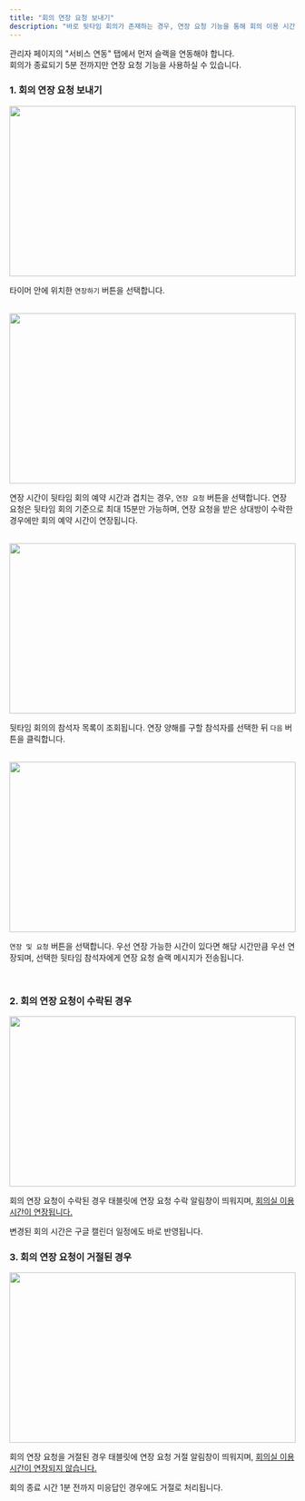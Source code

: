 ```yaml
---
title: "회의 연장 요청 보내기"
description: "바로 뒷타임 회의가 존재하는 경우, 연장 요청 기능을 통해 회의 이용 시간을 연장할 수 있습니다."
---
```


<Warning>
    관리자 페이지의 "서비스 연동" 탭에서 먼저 슬랙을 연동해야 합니다.<br />
    회의가 종료되기 5분 전까지만 연장 요청 기능을 사용하실 수 있습니다.
</Warning>

### 1. 회의 연장 요청 보내기

<img src="/images/tablet/meeting-extend/request-extend/img1.png" width="100%" height="300" />

타이머 안에 위치한 `연장하기` 버튼을 선택합니다.

<br />

<img src="/images/tablet/meeting-extend/request-extend/img2.png" width="100%" height="300" />

연장 시간이 뒷타임 회의 예약 시간과 겹치는 경우, `연장 요청` 버튼을 선택합니다.
<Warning>
    연장 요청은 뒷타임 회의 기준으로 최대 15분만 가능하며, 연장 요청을 받은 상대방이 수락한 경우에만 회의 예약 시간이 연장됩니다.
</Warning>

<br />

<img src="/images/tablet/meeting-extend/request-extend/img3.png" width="100%" height="300" />

뒷타임 회의의 참석자 목록이 조회됩니다. 연장 양해를 구할 참석자를 선택한 뒤 `다음` 버튼을 클릭합니다.

<br />

<img src="/images/tablet/meeting-extend/request-extend/img4.png" width="100%" height="300" />

`연장 및 요청` 버튼을 선택합니다. 우선 연장 가능한 시간이 있다면 해당 시간만큼 우선 연장되며, 선택한 뒷타임 참석자에게 연장 요청 슬랙 메시지가 전송됩니다.

<br />

### 2. 회의 연장 요청이 수락된 경우

<img src="/images/tablet/meeting-extend/request-extend/img5.png" width="100%" height="300" />

회의 연장 요청이 수락된 경우 태블릿에 연장 요청 수락 알림창이 띄워지며, <u>회의실 이용 시간이 연장됩니다.</u>

<Info>
    변경된 회의 시간은 구글 캘린더 일정에도 바로 반영됩니다.
</Info>

<br />

### 3. 회의 연장 요청이 거절된 경우

<img src="/images/tablet/meeting-extend/request-extend/img6.png" width="100%" height="300" />

회의 연장 요청을 거절된 경우 태블릿에 연장 요청 거절 알림창이 띄워지며, <u>회의실 이용 시간이 연장되지 않습니다.</u> <br />

<Warning>회의 종료 시간 1분 전까지 미응답인 경우에도 거절로 처리됩니다.</Warning>